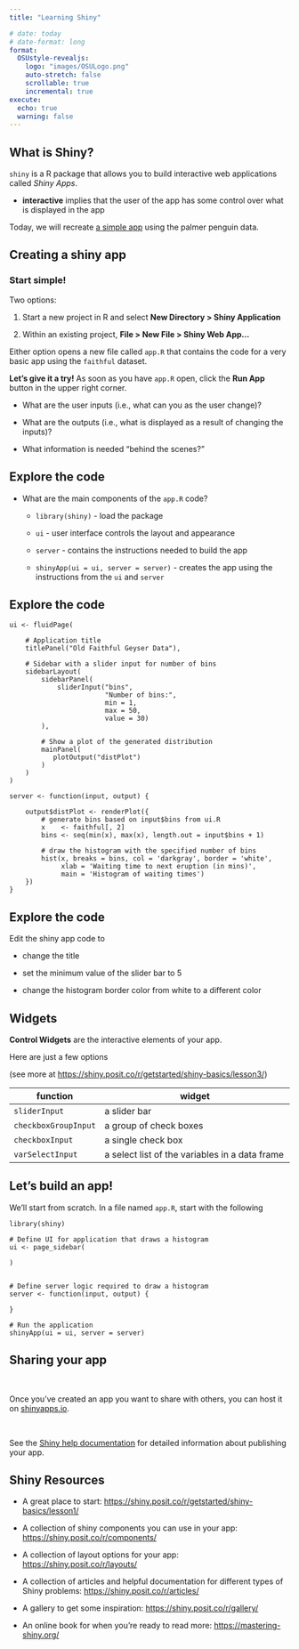 ```yaml
---
title: "Learning Shiny"

# date: today
# date-format: long
format:
  OSUstyle-revealjs:
    logo: "images/OSULogo.png"
    auto-stretch: false
    scrollable: true
    incremental: true
execute: 
  echo: true
  warning: false
---
```


## What is Shiny?

`shiny` is a R package that allows you to build interactive web applications called *Shiny Apps*.

::: nonincremental
-   **interactive** implies that the user of the app has some control over what is displayed in the app
:::

Today, we will recreate [a simple app](https://erin-howard.shinyapps.io/teaching_shiny/) using the palmer penguin data.

## Creating a shiny app

### Start simple!

[Two options:]{.fragment}

1.  Start a new project in R and select **New Directory \> Shiny Application**

2.  Within an existing project, **File \> New File \> Shiny Web App...**

[Either option opens a new file called `app.R` that contains the code for a very basic app using the `faithful` dataset.]{.fragment}

[**Let's give it a try!** As soon as you have `app.R` open, click the **Run App** button in the upper right corner.]{.fragment}

-   What are the user inputs (i.e., what can you as the user change)?

-   What are the outputs (i.e., what is displayed as a result of changing the inputs)?

-   What information is needed "behind the scenes?"

## Explore the code

-   What are the main components of the `app.R` code?

    -   `library(shiny)` - load the package

    -   `ui` - user interface controls the layout and appearance

    -   `server` - contains the instructions needed to build the app

    -   `shinyApp(ui = ui, server = server)` - creates the app using the instructions from the `ui` and `server`

## Explore the code

```         
ui <- fluidPage(

    # Application title
    titlePanel("Old Faithful Geyser Data"),

    # Sidebar with a slider input for number of bins 
    sidebarLayout(
        sidebarPanel(
            sliderInput("bins",
                        "Number of bins:",
                        min = 1,
                        max = 50,
                        value = 30)
        ),

        # Show a plot of the generated distribution
        mainPanel(
           plotOutput("distPlot")
        )
    )
)
```

::: fragment
```         
server <- function(input, output) {

    output$distPlot <- renderPlot({
        # generate bins based on input$bins from ui.R
        x    <- faithful[, 2]
        bins <- seq(min(x), max(x), length.out = input$bins + 1)

        # draw the histogram with the specified number of bins
        hist(x, breaks = bins, col = 'darkgray', border = 'white',
             xlab = 'Waiting time to next eruption (in mins)',
             main = 'Histogram of waiting times')
    })
}
```
:::

## Explore the code

Edit the shiny app code to

-   change the title

-   set the minimum value of the slider bar to 5

-   change the histogram border color from white to a different color



## Widgets

**Control Widgets** are the interactive elements of your app.

Here are just a few options

(see more at <https://shiny.posit.co/r/getstarted/shiny-basics/lesson3/>)

| function             | widget                                         |
|----------------------|------------------------------------------------|
| `sliderInput`        | a slider bar                                   |
| `checkboxGroupInput` | a group of check boxes                         |
| `checkboxInput`      | a single check box                             |
| `varSelectInput`     | a select list of the variables in a data frame |

## Let's build an app!

We'll start from scratch. In a file named `app.R`, start with the following

```
library(shiny)

# Define UI for application that draws a histogram
ui <- page_sidebar(
  
)


# Define server logic required to draw a histogram
server <- function(input, output) {

}

# Run the application 
shinyApp(ui = ui, server = server)
```

## Sharing your app

 

Once you've created an app you want to share with others, you can host it on [shinyapps.io](https://www.shinyapps.io/).

 

See the [Shiny help documentation](https://shiny.posit.co/r/articles/share/deployment-web/) for detailed information about publishing your app.

## Shiny Resources

:::{.nonincremental}
-   A great place to start: <https://shiny.posit.co/r/getstarted/shiny-basics/lesson1/>

-   A collection of shiny components you can use in your app: <https://shiny.posit.co/r/components/>

-   A collection of layout options for your app: <https://shiny.posit.co/r/layouts/>

-   A collection of articles and helpful documentation for different types of Shiny problems: <https://shiny.posit.co/r/articles/>

-   A gallery to get some inspiration: <https://shiny.posit.co/r/gallery/>

-   An online book for when you're ready to read more: <https://mastering-shiny.org/>

:::

